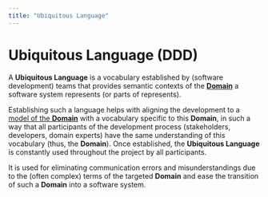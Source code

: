 ```yaml
---
title: "Ubiquitous Language"
---
```


# Ubiquitous Language (DDD)

A **Ubiquitous Language** is a vocabulary established by (software development) teams that provides semantic contexts
of the [**Domain**](softwaredesign.domain) a software system represents (or parts of represents).

Establishing such a language helps with aligning the development to a [model of the **Domain**](ddd.domaindrivendesign)
with a vocabulary specific to this **Domain**, in such a way that all participants of the development process
(stakeholders, developers, domain experts) have the same understanding of this vocabulary (thus, the **Domain**).
Once established, the **Ubiquitous Language** is constantly used throughout the project by all participants.

It is used for eliminating communication errors and misunderstandings due to the (often complex)
terms of the targeted **Domain** and ease the transition of such a **Domain** into a software system.